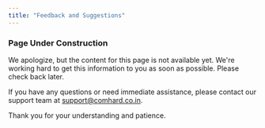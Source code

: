 ```yaml
---
title: "Feedback and Suggestions"
---
```


### Page Under Construction

We apologize, but the content for this page is not available yet. We're working hard to get this information to you as soon as possible. Please check back later.

If you have any questions or need immediate assistance, please contact our support team at support@comhard.co.in.

Thank you for your understanding and patience.
